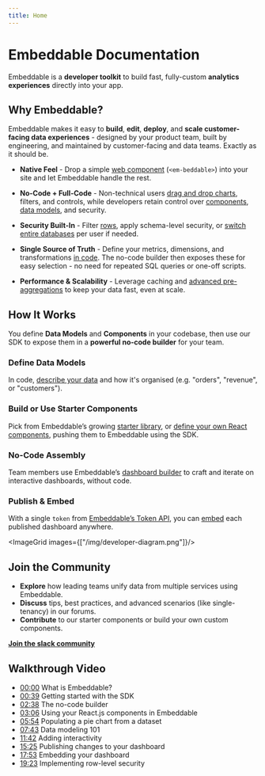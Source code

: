```yaml
---
title: Home 
---
```


# Embeddable Documentation

Embeddable is a **developer toolkit** to build fast, fully-custom **analytics experiences** directly into your app.

<CardGrid>
  <LinkCard title="Quick-start guide" href="/getting-started/download-repo" icon="⚡"/> 
  <LinkCard title="Defining data models" href="/data-modeling/introduction" icon="📊"/> 
  <LinkCard title="Building components" href="/development/introduction" icon="🛠️" marginTop="0.5rem"/> 
  <LinkCard title="Crafting dashboards" href="/dashboards/introduction" icon="📈" marginTop="0.5rem"/> 
</CardGrid>

## Why Embeddable?

Embeddable makes it easy to **build**, **edit**, **deploy**, and **scale customer-facing data experiences** - designed by your product team, built by engineering, and maintained by customer-facing and data teams. Exactly as it should be.

- **Native Feel** - Drop a simple [web component](/deployment/embedding) (`<em-beddable>`) into your site and let Embeddable handle the rest.

- **No-Code + Full-Code** - Non-technical users [drag and drop charts](/dashboards/introduction), filters, and controls, while developers retain control over [components](/development/introduction), [data models](/data-modeling/introduction), and security.

- **Security Built-In** - Filter [rows](/data-modeling/row-level-security), apply schema-level security, or [switch entire databases](/data/environments) per user if needed.

- **Single Source of Truth** - Define your metrics, dimensions, and transformations [in code](/data-modeling/defining-models). The no-code builder then exposes these for easy selection - no need for repeated SQL queries or one-off scripts.

- **Performance & Scalability** - Leverage caching and [advanced pre-aggregations](/data-modeling/caching/pre-aggregations) to keep your data fast, even at scale.

## How It Works

You define **Data Models** and **Components** in your codebase, then use our SDK to expose them in a **powerful no-code builder** for your team. 

<Steps>

### **Define Data Models** 
   In code, [describe your data](/data-modeling/introduction) and how it's organised (e.g. "orders", "revenue", or "customers").  
### **Build or Use Starter Components**
   Pick from Embeddable’s growing [starter library](/dashboards/starter-components), or [define your own React components](/development/introduction), pushing them to Embeddable using the SDK.   
### **No-Code Assembly**
   Team members use Embeddable’s [dashboard builder](/dashboards/introduction) to craft and iterate on interactive dashboards, without code.  
### **Publish & Embed**
   With a single `token` from [Embeddable’s Token API](/deployment/tokens-api), you can [embed](/deployment/embedding) each published dashboard anywhere.

</Steps>

<ImageGrid images={["/img/developer-diagram.png"]}/>

## Join the Community

- **Explore** how leading teams unify data from multiple services using Embeddable.
- **Discuss** tips, best practices, and advanced scenarios (like single-tenancy) in our forums.
- **Contribute** to our starter components or build your own custom components.

[**Join the slack community**](https://join.slack.com/t/embeddablecommunity/shared_invite/zt-20b4f6s10-gULqO6riqutJcbUi_FJmZA)


## Walkthrough Video 

<ExternalVideo src="https://www.youtube.com/embed/6b-lzaKbXT4?rel=0"/>

- [00:00](https://youtu.be/6b-lzaKbXT4?si=8FXqFmISlw73cifJ&t=0s) What is Embeddable?
- [00:39](https://youtu.be/6b-lzaKbXT4?si=8FXqFmISlw73cifJ&t=39s) Getting started with the SDK
- [02:38](https://youtu.be/6b-lzaKbXT4?si=8FXqFmISlw73cifJ&t=158s) The no-code builder
- [03:06](https://youtu.be/6b-lzaKbXT4?si=8FXqFmISlw73cifJ&t=186s) Using your React.js components in Embeddable
- [05:54](https://youtu.be/6b-lzaKbXT4?si=8FXqFmISlw73cifJ&t=354s) Populating a pie chart from a dataset
- [07:43](https://youtu.be/6b-lzaKbXT4?si=8FXqFmISlw73cifJ&t=463s) Data modeling 101
- [11:42](https://youtu.be/6b-lzaKbXT4?si=8FXqFmISlw73cifJ&t=702s) Adding interactivity
- [15:25](https://youtu.be/6b-lzaKbXT4?si=8FXqFmISlw73cifJ&t=925s) Publishing changes to your dashboard
- [17:53](https://youtu.be/6b-lzaKbXT4?si=8FXqFmISlw73cifJ&t=1073s) Embedding your dashboard
- [19:23](https://youtu.be/6b-lzaKbXT4?si=8FXqFmISlw73cifJ&t=1163s) Implementing row-level security